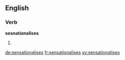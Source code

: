 ==English==

===Verb===
'''sesnationalises'''

# {{context|British|lang=en}} {{third-person singular of|sensationalise}}

[[de:sensationalises]]
[[fr:sensationalises]]
[[sv:sensationalises]]
